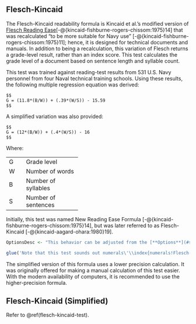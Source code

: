 ## Flesch-Kincaid\index{Flesch-Kincaid|(ii} {#flesch-kincaid-test}

The Flesch-Kincaid readability formula is Kincaid et al.'s modified version of [Flesch Reading Ease](#flesch-test)[-@{kincaid-fishburne-rogers-chissom:1975}14] that was recalculated “to be more suitable for Navy use” [-@{kincaid-fishburne-rogers-chissom:1975}11]; hence, it is designed for technical documents and manuals. In addition to being a recalculation, this variation of Flesch returns a grade-level result, rather than an index score. This test calculates the grade level of a document based on sentence length and syllable count.

This test was trained against reading-test results from 531 U.S. Navy personnel from four Naval technical training schools. Using these results, the following multiple regression equation was derived:

```definition
$$
G = (11.8*(B/W)) + (.39*(W/S)) - 15.59
$$
```

A simplified variation was also provided:

```definition
$$
G = (12*(B/W)) + (.4*(W/S)) - 16
$$
```

Where:

+:----+:--------------------+
| G   | Grade level         |
+-----+---------------------+
| W   | Number of words     |
+-----+---------------------+
| B   | Number of syllables |
+-----+---------------------+
| S   | Number of sentences |
+-----+---------------------+

Initially, this test was named New Reading Ease Formula [-@{kincaid-fishburne-rogers-chissom:1975}14], but was later referred to as Flesch-Kincaid [-@{kincaid-aagard-ohara:1980}19].

```r
OptionsDesc <- "This behavior can be adjusted from the [**Options**](#sec-readability-test-options) dialog if you prefer a different numeral syllabizing method."

glue('Note that this test sounds out numerals\'\\index{numerals!Flesch-Kincaid} digits when syllabizing. For example, “1918” will be counted as four syllables (“one”-“nine”-“one”-“eight”). $if_else(UserManualMode, OptionsDesc, "")^', .open='$', .close='^')
```

::: {.notesection data-latex=""}
The simplified version of this formula uses a lower precision calculation. It was originally offered for making a manual calculation of this test easier. With the modern availability of computers, it is recommended to use the higher-precision formula.
:::

\index{Flesch-Kincaid|)}

## Flesch-Kincaid (Simplified)\index{Flesch-Kincaid!variations!Flesch-Kincaid (simplified)} {#flesch-kincaid-test-simplified}

Refer to \@ref(flesch-kincaid-test).

\newpage

